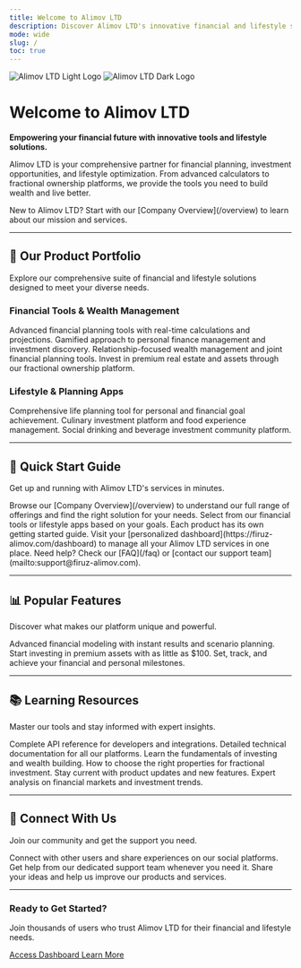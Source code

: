 ```yaml
---
title: Welcome to Alimov LTD
description: Discover Alimov LTD's innovative financial and lifestyle solutions, from wealth management to fractional ownership.
mode: wide
slug: /
toc: true
---
```


<div className="flex justify-center mb-8">
  <img
    className="block dark:hidden h-16"
    src="/logo/light.svg"
    alt="Alimov LTD Light Logo"
  />
  <img
    className="hidden dark:block h-16"
    src="/logo/dark.svg"
    alt="Alimov LTD Dark Logo"
  />
</div>

# Welcome to Alimov LTD

**Empowering your financial future with innovative tools and lifestyle solutions.**

Alimov LTD is your comprehensive partner for financial planning, investment opportunities, and lifestyle optimization. From advanced calculators to fractional ownership platforms, we provide the tools you need to build wealth and live better.

<Note>
  New to Alimov LTD? Start with our [Company Overview](/overview) to learn about our mission and services.
</Note>

---

## 🏢 Our Product Portfolio

Explore our comprehensive suite of financial and lifestyle solutions designed to meet your diverse needs.

### Financial Tools & Wealth Management

<CardGroup cols={2}>
  <Card
    title="Financial Calculator"
    icon="calculator"
    href="/calculator/overview"
  >
    Advanced financial planning tools with real-time calculations and projections.
  </Card>
  <Card
    title="Tinder Finance"
    icon="fire"
    href="/tinder-finance/overview"
  >
    Gamified approach to personal finance management and investment discovery.
  </Card>
  <Card
    title="Love & Trust Wealth"
    icon="heart"
    href="/love-trust-wealth/overview"
  >
    Relationship-focused wealth management and joint financial planning tools.
  </Card>
  <Card
    title="Fractional Ownership"
    icon="house"
    href="/fractional-ownership/overview"
  >
    Invest in premium real estate and assets through our fractional ownership platform.
  </Card>
</CardGroup>

### Lifestyle & Planning Apps

<CardGroup cols={2}>
  <Card
    title="Life Plan"
    icon="list-check"
    href="/life-plan/overview"
  >
    Comprehensive life planning tool for personal and financial goal achievement.
  </Card>
  <Card
    title="Flavor Foe"
    icon="utensils"
    href="/flavor-foe/overview"
  >
    Culinary investment platform and food experience management.
  </Card>
  <Card
    title="Sip Buddy"
    icon="mug-hot"
    href="/sip-buddy/overview"
  >
    Social drinking and beverage investment community platform.
  </Card>
</CardGroup>

---

## 🚀 Quick Start Guide

Get up and running with Alimov LTD's services in minutes.

<Steps>
  <Step title="Explore Our Services">
    Browse our [Company Overview](/overview) to understand our full range of offerings and find the right solution for your needs.
  </Step>
  <Step title="Choose Your Tool">
    Select from our financial tools or lifestyle apps based on your goals. Each product has its own getting started guide.
  </Step>
  <Step title="Access Your Dashboard">
    Visit your [personalized dashboard](https://firuz-alimov.com/dashboard) to manage all your Alimov LTD services in one place.
  </Step>
  <Step title="Get Support">
    Need help? Check our [FAQ](/faq) or [contact our support team](mailto:support@firuz-alimov.com).
  </Step>
</Steps>

---

## 📊 Popular Features

Discover what makes our platform unique and powerful.

<CardGroup cols={3}>
  <Card
    title="Real-Time Calculations"
    icon="chart-line"
    href="/calculator/guides/getting-started"
  >
    Advanced financial modeling with instant results and scenario planning.
  </Card>
  <Card
    title="Fractional Investing"
    icon="coins"
    href="/fractional-ownership/guides/getting-started"
  >
    Start investing in premium assets with as little as $100.
  </Card>
  <Card
    title="Goal Tracking"
    icon="target"
    href="/life-plan/guides/goal-setting"
  >
    Set, track, and achieve your financial and personal milestones.
  </Card>
</CardGroup>

---

## 📚 Learning Resources

Master our tools and stay informed with expert insights.

<Tabs>
  <Tab title="Documentation">
    <CardGroup cols={2}>
      <Card
        title="API Documentation"
        icon="code"
        href="/wiki/api-documentation"
      >
        Complete API reference for developers and integrations.
      </Card>
      <Card
        title="Technical Specifications"
        icon="file-text"
        href="/wiki/technical-specification"
      >
        Detailed technical documentation for all our platforms.
      </Card>
    </CardGroup>
  </Tab>
  
  <Tab title="Guides & Tutorials">
    <CardGroup cols={2}>
      <Card
        title="Investment Basics"
        icon="graduation-cap"
        href="/love-trust-wealth/guides/investment-basics"
      >
        Learn the fundamentals of investing and wealth building.
      </Card>
      <Card
        title="Property Selection Guide"
        icon="home"
        href="/fractional-ownership/guides/property-selection"
      >
        How to choose the right properties for fractional investment.
      </Card>
    </CardGroup>
  </Tab>
  
  <Tab title="Blog & Insights">
    <CardGroup cols={2}>
      <Card
        title="Latest Updates"
        icon="newspaper"
        href="/blog/latest-updates"
      >
        Stay current with product updates and new features.
      </Card>
      <Card
        title="Industry Insights"
        icon="lightbulb"
        href="/blog/industry-insights"
      >
        Expert analysis on financial markets and investment trends.
      </Card>
    </CardGroup>
  </Tab>
</Tabs>

---

## 🤝 Connect With Us

Join our community and get the support you need.

<CardGroup cols={3}>
  <Card
    title="Community Hub"
    icon="users"
    href="/community/social-links"
  >
    Connect with other users and share experiences on our social platforms.
  </Card>
  <Card
    title="24/7 Support"
    icon="headset"
    href="mailto:support@firuz-alimov.com"
  >
    Get help from our dedicated support team whenever you need it.
  </Card>
  <Card
    title="Feedback & Ideas"
    icon="message-circle"
    href="/community/feedback"
  >
    Share your ideas and help us improve our products and services.
  </Card>
</CardGroup>

---

<div className="bg-gray-50 dark:bg-gray-900 rounded-lg p-6 mt-8">
  <div className="text-center">
    <h3 className="text-xl font-semibold mb-2">Ready to Get Started?</h3>
    <p className="text-gray-600 dark:text-gray-400 mb-4">
      Join thousands of users who trust Alimov LTD for their financial and lifestyle needs.
    </p>
    <div className="flex justify-center gap-4">
      <a 
        href="https://firuz-alimov.com/dashboard" 
        className="bg-primary text-white px-6 py-2 rounded-lg hover:opacity-90 transition-opacity"
      >
        Access Dashboard
      </a>
      <a 
        href="/overview" 
        className="border border-gray-300 dark:border-gray-600 px-6 py-2 rounded-lg hover:bg-gray-100 dark:hover:bg-gray-800 transition-colors"
      >
        Learn More
      </a>
    </div>
  </div>
</div>